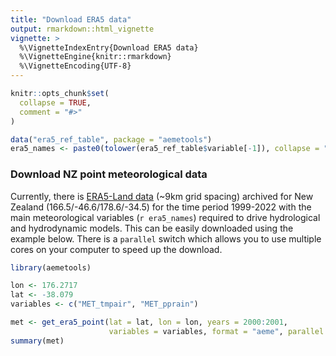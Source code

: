 ```yaml
---
title: "Download ERA5 data"
output: rmarkdown::html_vignette
vignette: >
  %\VignetteIndexEntry{Download ERA5 data}
  %\VignetteEngine{knitr::rmarkdown}
  %\VignetteEncoding{UTF-8}
---
```


```r
knitr::opts_chunk$set(
  collapse = TRUE,
  comment = "#>"
)
```

```r
data("era5_ref_table", package = "aemetools")
era5_names <- paste0(tolower(era5_ref_table$variable[-1]), collapse = ", ")

```

### Download NZ point meteorological data

Currently, there is 
[ERA5-Land data](https://cds.climate.copernicus.eu/cdsapp#!/dataset/reanalysis-era5-land) 
(\~9km grid spacing) archived for New Zealand (166.5/-46.6/178.6/-34.5)
for the time period 1999-2022 with the main meteorological variables
(`r era5_names`) required to drive hydrological and hydrodynamic models. This
can be easily downloaded using the example below. There is a `parallel` switch 
which allows you to use multiple cores on your computer to speed up the 
download.

```r
library(aemetools)
```

```r
lon <- 176.2717
lat <- -38.079
variables <- c("MET_tmpair", "MET_pprain")

met <- get_era5_point(lat = lat, lon = lon, years = 2000:2001,
                      variables = variables, format = "aeme", parallel = TRUE)
summary(met)
```

